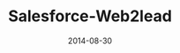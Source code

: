 ---
title: Salesforce-Web2lead
date: 2014-08-30
description: Salesforce Web2lead framework - sending leads directly into Salesforce CRM with validation
repo: https://github.com/jagmitg/Salesforce-Web2lead
tags: PHP
---